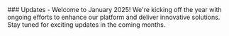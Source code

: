 <Accordion title="January 2025" defaultOpen>
  ### Updates
  - Welcome to January 2025! We're kicking off the year with ongoing efforts to enhance our platform and deliver innovative solutions. Stay tuned for exciting updates in the coming months.
</Accordion>